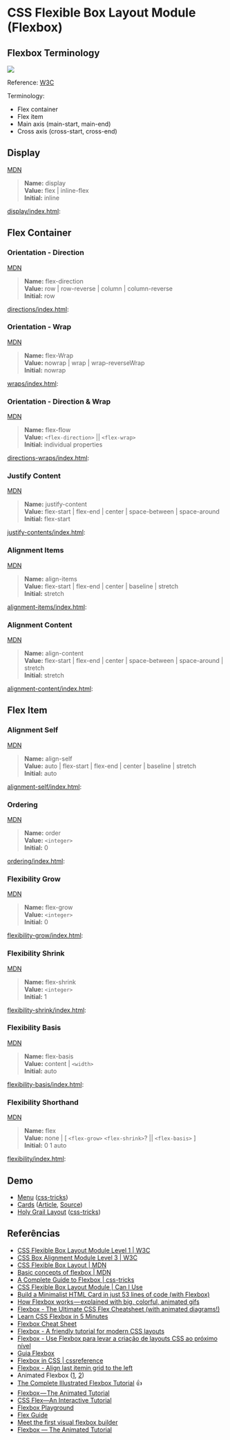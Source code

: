
# CSS Flexible Box Layout Module (Flexbox)

## Flexbox Terminology

![](https://www.w3.org/TR/css-flexbox-1/images/flex-direction-terms.svg)

Reference: [W3C](https://www.w3.org/TR/css-flexbox-1/)

Terminology:

- Flex container
- Flex item
- Main axis (main-start, main-end)
- Cross axis (cross-start, cross-end)

## Display

[MDN](https://developer.mozilla.org/en-US/docs/Web/CSS/display)

> <b>Name:</b> display
> <br />
> <b>Value:</b> flex \| inline-flex
> <br />
> <b>Initial:</b> inline
> <br />

[display/index.html](/codes/flexbox/display/index.html):

<HyperText src="/codes/flexbox/display/index.html" />

## Flex Container

### Orientation - Direction

[MDN](https://developer.mozilla.org/en-US/docs/Web/CSS/flex-direction)

> <b>Name:</b> flex-direction
> <br />
> <b>Value:</b> row \| row-reverse \| column \| column-reverse
> <br />
> <b>Initial:</b> row
> <br />

[directions/index.html](/codes/flexbox/directions/index.html):

<HyperText src="/codes/flexbox/directions/index.html" />

### Orientation - Wrap

[MDN](https://developer.mozilla.org/en-US/docs/Web/CSS/flex-wrap)

> <b>Name:</b> flex-Wrap
> <br />
> <b>Value:</b> nowrap | wrap | wrap-reverseWrap
> <br />
> <b>Initial:</b> nowrap
> <br />

[wraps/index.html](/codes/flexbox/wraps/index.html):

<HyperText src="/codes/flexbox/wraps/index.html" />

### Orientation - Direction & Wrap

[MDN](https://developer.mozilla.org/en-US/docs/Web/CSS/flex-flow)

> <b>Name:</b> flex-flow<br />
<b>Value:</b> `<flex-direction>` || `<flex-wrap>`<br />
<b>Initial:</b> individual properties<br />

[directions-wraps/index.html](/codes/flexbox/directions-wraps/index.html):

<HyperText src="/codes/flexbox/directions-wraps/index.html" />

### Justify Content

[MDN](https://developer.mozilla.org/en-US/docs/Web/CSS/justify-content)

> <b>Name:</b> justify-content
> <br />
> <b>Value:</b> flex-start | flex-end | center | space-between | space-around
> <br />
> <b>Initial:</b> flex-start
> <br />

[justify-contents/index.html](/codes/flexbox/justify-contents/index.html):

<HyperText src="/codes/flexbox/justify-contents/index.html" />

### Alignment Items

[MDN](https://developer.mozilla.org/en-US/docs/Web/CSS/align-items)

> <b>Name:</b> align-items
> <br />
> <b>Value:</b> flex-start | flex-end | center | baseline | stretch
> <br />
> <b>Initial:</b> stretch
> <br />

[alignment-items/index.html](/codes/flexbox/alignment-items/index.html):

<HyperText src="/codes/flexbox/alignment-items/index.html" />

### Alignment Content

[MDN](https://developer.mozilla.org/en-US/docs/Web/CSS/align-content)

> <b>Name:</b> align-content
> <br />
> <b>Value:</b> flex-start | flex-end | center | space-between | space-around |
> stretch
> <br />
> <b>Initial:</b> stretch
> <br />

[alignment-content/index.html](/codes/flexbox/alignment-content/index.html):

<HyperText src="/codes/flexbox/alignment-content/index.html" />

## Flex Item

### Alignment Self

[MDN](https://developer.mozilla.org/en-US/docs/Web/CSS/align-self)

> <b>Name:</b> align-self
> <br />
> <b>Value:</b> auto | flex-start | flex-end | center | baseline | stretch
> <br />
> <b>Initial:</b> auto
> <br />

[alignment-self/index.html](/codes/flexbox/alignment-self/index.html):

<HyperText src="/codes/flexbox/alignment-self/index.html" />

### Ordering

[MDN](https://developer.mozilla.org/en-US/docs/Web/CSS/order)

> <b>Name:</b> order<br />
<b>Value:</b> `<integer>`<br />
<b>Initial:</b> 0<br />

[ordering/index.html](/codes/flexbox/ordering/index.html):

<HyperText src="/codes/flexbox/ordering/index.html" />

### Flexibility Grow

[MDN](https://developer.mozilla.org/en-US/docs/Web/CSS/flex-grow)

> <b>Name:</b> flex-grow<br />
<b>Value:</b> `<integer>`<br />
<b>Initial:</b> 0<br />

[flexibility-grow/index.html](/codes/flexbox/flexibility-grow/index.html):

<HyperText src="/codes/flexbox/flexibility-grow/index.html" />

### Flexibility Shrink

[MDN](https://developer.mozilla.org/en-US/docs/Web/CSS/flex-shrink)

> <b>Name:</b> flex-shrink<br />
<b>Value:</b> `<integer>`<br />
<b>Initial:</b> 1<br />

[flexibility-shrink/index.html](/codes/flexbox/flexibility-shrink/index.html):

<HyperText src="/codes/flexbox/flexibility-shrink/index.html" />

### Flexibility Basis

[MDN](https://developer.mozilla.org/en-US/docs/Web/CSS/flex-basis)

> <b>Name:</b> flex-basis<br />
<b>Value:</b> content | `<width>`<br />
<b>Initial:</b> auto<br />

[flexibility-basis/index.html](/codes/flexbox/flexibility-basis/index.html):

<HyperText src="/codes/flexbox/flexibility-basis/index.html" />

### Flexibility Shorthand

[MDN](https://developer.mozilla.org/en-US/docs/Web/CSS/flex)

> <b>Name:</b> flex<br />
<b>Value:</b> none | [ `<flex-grow>` `<flex-shrink>`? || `<flex-basis>` ]<br />
<b>Initial:</b> 0 1 auto<br />

[flexibility/index.html](/codes/flexbox/flexibility/index.html):

<HyperText src="/codes/flexbox/flexibility/index.html" />

## Demo

- [Menu](demo/menu/) ([css-tricks](https://css-tricks.com/snippets/css/a-guide-to-flexbox/#flexbox-examples))
- [Cards](demo/cards/) ([Article](https://codeburst.io/build-a-minimalist-html-card-in-just-53-lines-of-code-with-flexbox-b40801927eb5), [Source](https://github.com/bmorelli25/flexbox-card-tutorial))
- [Holy Grail Layout](demo/holy-grail-layout/) ([css-tricks](https://css-tricks.com/snippets/css/a-guide-to-flexbox/#flexbox-examples))

## Referências

- [CSS Flexible Box Layout Module Level 1 \| W3C](https://www.w3.org/TR/css-flexbox-1/)
- [CSS Box Alignment Module Level 3 \| W3C](https://www.w3.org/TR/css-align-3/)
- [CSS Flexible Box Layout \| MDN](https://developer.mozilla.org/en-US/docs/Web/CSS/CSS_Flexible_Box_Layout)
- [Basic concepts of flexbox \| MDN](https://developer.mozilla.org/en-US/docs/Web/CSS/CSS_Flexible_Box_Layout/Basic_Concepts_of_Flexbox)
- [A Complete Guide to Flexbox \| css-tricks](https://css-tricks.com/snippets/css/a-guide-to-flexbox/)
- [CSS Flexible Box Layout Module \| Can I Use](https://caniuse.com/#feat=flexbox)
- [Build a Minimalist HTML Card in just 53 lines of code (with Flexbox)](https://codeburst.io/build-a-minimalist-html-card-in-just-53-lines-of-code-with-flexbox-b40801927eb5)
- [How Flexbox works — explained with big, colorful, animated gifs](https://medium.freecodecamp.org/an-animated-guide-to-flexbox-d280cf6afc35)
- [Flexbox - The Ultimate CSS Flex Cheatsheet (with animated diagrams!)](https://www.freecodecamp.org/news/flexbox-the-ultimate-css-flex-cheatsheet/)
- [Learn CSS Flexbox in 5 Minutes](https://medium.freecodecamp.org/learn-css-flexbox-in-5-minutes-b941f0affc34)
- [Flexbox Cheat Sheet](https://yoksel.github.io/flex-cheatsheet/)
- [Flexbox - A friendly tutorial for modern CSS layouts](https://internetingishard.com/html-and-css/flexbox/)
- [Flexbox - Use Flexbox para levar a criação de layouts CSS ao próximo nível](http://desenvolvimentoparaweb.com/css/flexbox/)
- [Guia Flexbox](https://origamid.com/projetos/flexbox-guia-completo/)
- [Flexbox in CSS \| cssreference](https://cssreference.io/flexbox/)
- [Flexbox - Align last itemin grid to the left](https://haizdesign.com/css/flexbox-align-last-item-grid-left/)
- Animated Flexbox ([1](https://codepen.io/osublake/full/dMLQJr), [2](https://codepen.io/osublake/pen/dMLQJr))
- [The Complete Illustrated Flexbox Tutorial](https://medium.freecodecamp.org/the-complete-illustrated-flexbox-tutorial-d35c085dbf35) 👍
- [Flexbox — The Animated Tutorial](https://medium.com/@js_tut/flexbox-the-animated-tutorial-8075cbe4c1b2)
- [CSS Flex—An Interactive Tutorial](https://medium.freecodecamp.org/css-flex-an-interactive-tutorial-19ff6e93558)
- [Flexbox Playground](https://ifpb.github.io/lm/css-exercises/css/portfolio-initial/)
- [Flex Guide](https://flexbox.malven.co/)
- [Meet the first visual flexbox builder](https://flexbox.webflow.com/)
- [Flexbox — The Animated Tutorial](https://jstutorial.medium.com/flexbox-the-animated-tutorial-8075cbe4c1b2)
